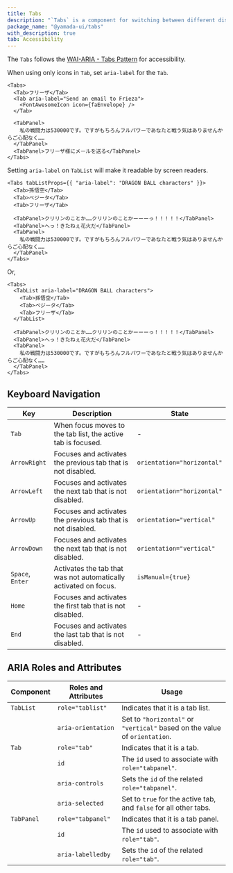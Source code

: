 ```yaml
---
title: Tabs
description: "`Tabs` is a component for switching between different display areas."
package_name: "@yamada-ui/tabs"
with_description: true
tab: Accessibility
---
```


The `Tabs` follows the [WAI-ARIA - Tabs Pattern](https://www.w3.org/WAI/ARIA/apg/patterns/tabs) for accessibility.

When using only icons in `Tab`, set `aria-label` for the `Tab`.

```tsx live=false
<Tabs>
  <Tab>フリーザ</Tab>
  <Tab aria-label="Send an email to Frieza">
    <FontAwesomeIcon icon={faEnvelope} />
  </Tab>

  <TabPanel>
    私の戦闘力は530000です。ですがもちろんフルパワーであなたと戦う気はありませんからご心配なく……
  </TabPanel>
  <TabPanel>フリーザ様にメールを送る</TabPanel>
</Tabs>
```

Setting `aria-label` on `TabList` will make it readable by screen readers.

```tsx live=false
<Tabs tabListProps={{ "aria-label": "DRAGON BALL characters" }}>
  <Tab>孫悟空</Tab>
  <Tab>ベジータ</Tab>
  <Tab>フリーザ</Tab>

  <TabPanel>クリリンのことか……クリリンのことかーーーっ！！！！！</TabPanel>
  <TabPanel>へっ！きたねぇ花火だ</TabPanel>
  <TabPanel>
    私の戦闘力は530000です。ですがもちろんフルパワーであなたと戦う気はありませんからご心配なく……
  </TabPanel>
</Tabs>
```

Or,

```tsx live=false
<Tabs>
  <TabList aria-label="DRAGON BALL characters">
    <Tab>孫悟空</Tab>
    <Tab>ベジータ</Tab>
    <Tab>フリーザ</Tab>
  </TabList>

  <TabPanel>クリリンのことか……クリリンのことかーーーっ！！！！！</TabPanel>
  <TabPanel>へっ！きたねぇ花火だ</TabPanel>
  <TabPanel>
    私の戦闘力は530000です。ですがもちろんフルパワーであなたと戦う気はありませんからご心配なく……
  </TabPanel>
</Tabs>
```

## Keyboard Navigation

| Key              | Description                                                      | State                      |
| ---------------- | ---------------------------------------------------------------- | -------------------------- |
| `Tab`            | When focus moves to the tab list, the active tab is focused.     | -                          |
| `ArrowRight`     | Focuses and activates the previous tab that is not disabled.     | `orientation="horizontal"` |
| `ArrowLeft`      | Focuses and activates the next tab that is not disabled.         | `orientation="horizontal"` |
| `ArrowUp`        | Focuses and activates the previous tab that is not disabled.     | `orientation="vertical"`   |
| `ArrowDown`      | Focuses and activates the next tab that is not disabled.         | `orientation="vertical"`   |
| `Space`, `Enter` | Activates the tab that was not automatically activated on focus. | `isManual={true}`          |
| `Home`           | Focuses and activates the first tab that is not disabled.        | -                          |
| `End`            | Focuses and activates the last tab that is not disabled.         | -                          |

## ARIA Roles and Attributes

| Component  | Roles and Attributes | Usage                                                                      |
| ---------- | -------------------- | -------------------------------------------------------------------------- |
| `TabList`  | `role="tablist"`     | Indicates that it is a tab list.                                           |
|            | `aria-orientation`   | Set to `"horizontal"` or `"vertical"` based on the value of `orientation`. |
| `Tab`      | `role="tab"`         | Indicates that it is a tab.                                                |
|            | `id`                 | The `id` used to associate with `role="tabpanel"`.                         |
|            | `aria-controls`      | Sets the `id` of the related `role="tabpanel"`.                            |
|            | `aria-selected`      | Set to `true` for the active tab, and `false` for all other tabs.          |
| `TabPanel` | `role="tabpanel"`    | Indicates that it is a tab panel.                                          |
|            | `id`                 | The `id` used to associate with `role="tab"`.                              |
|            | `aria-labelledby`    | Sets the `id` of the related `role="tab"`.                                 |
